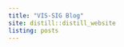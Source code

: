 ```yaml
---
title: "VIS-SIG Blog"
site: distill::distill_website
listing: posts
---
```

<!-- library(distill); create_post("Wonderful Wednesdays April 2022"); rmarkdown::render_site()-->